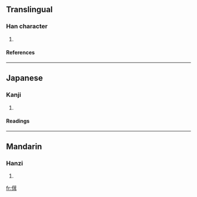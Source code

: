 ==Translingual==
===Han character===
{{Han char|rn=9|rad=人|as=10|sn=12|four=2424<sub>1</sub>|canj=人廿尸十 (OTSJ)}}
# {{defn|Han}}
====References====
{{Han ref|kx=0112.210|dkj=00941|dj=0240.070|hdz=10200.070|uh=5087|ud=20615|bh=D85F|bd=55391}}
----
==Japanese==
===Kanji===
{{ja-kanji|grade=|rs=人10}}
# {{defn|Japanese}}
====Readings====
{{ja-readings|on=[[じょう]] (jō), [[にゅ]] (nyu)|kun=[[おおい]] (ooi)}}
----
==Mandarin==
===Hanzi===
{{cmn-hanzi|pin=[[rǒng]] ([[rong3]])|wg=jung<sup>3</sup>}}
# {{defn|Mandarin}}

[[fr:傇]]